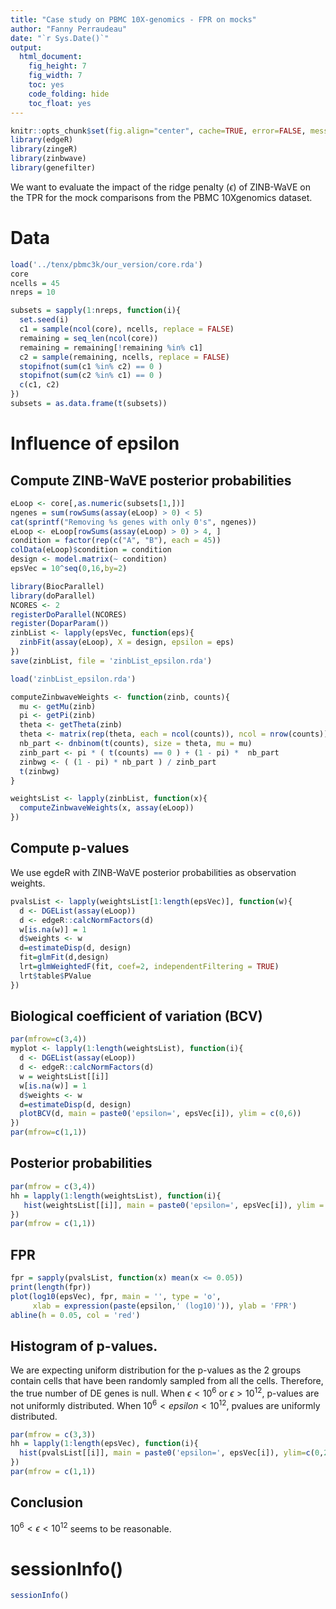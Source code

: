 ```yaml
---
title: "Case study on PBMC 10X-genomics - FPR on mocks"
author: "Fanny Perraudeau"
date: "`r Sys.Date()`"
output: 
  html_document: 
    fig_height: 7
    fig_width: 7
    toc: yes
    code_folding: hide
    toc_float: yes
---
```


```r
knitr::opts_chunk$set(fig.align="center", cache=TRUE, error=FALSE, message=FALSE, warning=TRUE)
library(edgeR)
library(zingeR)
library(zinbwave)
library(genefilter)
```

We want to evaluate the impact of the ridge penalty ($\epsilon$) of ZINB-WaVE on the TPR for the mock comparisons from the PBMC 10Xgenomics dataset.

# Data
```r
load('../tenx/pbmc3k/our_version/core.rda')
core
ncells = 45
nreps = 10

subsets = sapply(1:nreps, function(i){
  set.seed(i)
  c1 = sample(ncol(core), ncells, replace = FALSE)
  remaining = seq_len(ncol(core))
  remaining = remaining[!remaining %in% c1]
  c2 = sample(remaining, ncells, replace = FALSE)
  stopifnot(sum(c1 %in% c2) == 0 )
  stopifnot(sum(c2 %in% c1) == 0 )
  c(c1, c2)
})
subsets = as.data.frame(t(subsets))
```

# Influence of epsilon

## Compute ZINB-WaVE posterior probabilities

```r
eLoop <- core[,as.numeric(subsets[1,])]
ngenes = sum(rowSums(assay(eLoop) > 0) < 5)
cat(sprintf("Removing %s genes with only 0's", ngenes))
eLoop <- eLoop[rowSums(assay(eLoop) > 0) > 4, ]
condition = factor(rep(c("A", "B"), each = 45))
colData(eLoop)$condition = condition
design <- model.matrix(~ condition)
epsVec = 10^seq(0,16,by=2)
```

```r
library(BiocParallel)
library(doParallel)
NCORES <- 2
registerDoParallel(NCORES)
register(DoparParam())
zinbList <- lapply(epsVec, function(eps){
  zinbFit(assay(eLoop), X = design, epsilon = eps)
})
save(zinbList, file = 'zinbList_epsilon.rda')
```

```r
load('zinbList_epsilon.rda')
```

```r
computeZinbwaveWeights <- function(zinb, counts){
  mu <- getMu(zinb)
  pi <- getPi(zinb)
  theta <- getTheta(zinb)
  theta <- matrix(rep(theta, each = ncol(counts)), ncol = nrow(counts))
  nb_part <- dnbinom(t(counts), size = theta, mu = mu)
  zinb_part <- pi * ( t(counts) == 0 ) + (1 - pi) *  nb_part
  zinbwg <- ( (1 - pi) * nb_part ) / zinb_part 
  t(zinbwg)
}

weightsList <- lapply(zinbList, function(x){
  computeZinbwaveWeights(x, assay(eLoop))
})
```

## Compute p-values

We use egdeR with ZINB-WaVE posterior probabilities as observation weights.

```r
pvalsList <- lapply(weightsList[1:length(epsVec)], function(w){
  d <- DGEList(assay(eLoop))
  d <- edgeR::calcNormFactors(d)
  w[is.na(w)] = 1
  d$weights <- w
  d=estimateDisp(d, design)
  fit=glmFit(d,design)
  lrt=glmWeightedF(fit, coef=2, independentFiltering = TRUE)
  lrt$table$PValue
})
```

## Biological coefficient of variation (BCV)
```r
par(mfrow=c(3,4))
myplot <- lapply(1:length(weightsList), function(i){
  d <- DGEList(assay(eLoop))
  d <- edgeR::calcNormFactors(d)
  w = weightsList[[i]]
  w[is.na(w)] = 1
  d$weights <- w
  d=estimateDisp(d, design)
  plotBCV(d, main = paste0('epsilon=', epsVec[i]), ylim = c(0,6))
})
par(mfrow=c(1,1))
```

## Posterior probabilities
```r
par(mfrow = c(3,4))
hh = lapply(1:length(weightsList), function(i){
   hist(weightsList[[i]], main = paste0('epsilon=', epsVec[i]), ylim = c(0,5e5))
})
par(mfrow = c(1,1))
```

## FPR
```r
fpr = sapply(pvalsList, function(x) mean(x <= 0.05))
print(length(fpr))
plot(log10(epsVec), fpr, main = '', type = 'o',
     xlab = expression(paste(epsilon,' (log10)')), ylab = 'FPR')
abline(h = 0.05, col = 'red')
```

## Histogram of p-values.

We are expecting uniform distribution for the p-values as the 2 groups contain cells that have been randomly sampled from all the cells. Therefore, the true number of DE genes is null. When $\epsilon < 10^6$ or $\epsilon > 10^{12}$, p-values are not uniformly distributed. When $10^6 < epsilon < 10^{12}$, pvalues are uniformly distributed.

```r
par(mfrow = c(3,3))
hh = lapply(1:length(epsVec), function(i){
  hist(pvalsList[[i]], main = paste0('epsilon=', epsVec[i]), ylim=c(0,2000))
})
par(mfrow = c(1,1))
```

## Conclusion

$10^6 < \epsilon < 10^{12}$ seems to be reasonable.

# sessionInfo()
```r
sessionInfo()
```

